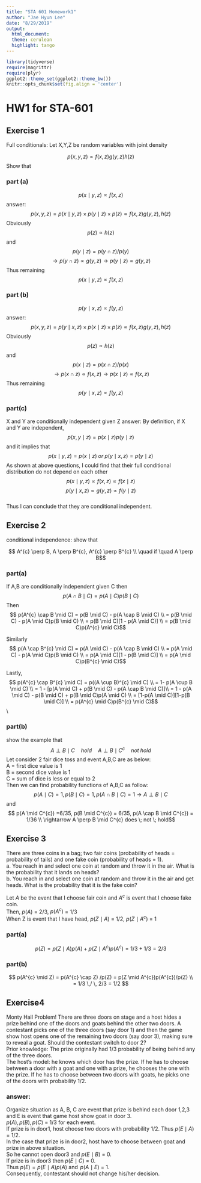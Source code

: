 ```yaml
---
title: "STA 601 Homework1"
author: "Jae Hyun Lee"
date: "8/29/2019"
output: 
  html_document:
  theme: cerulean
  highlight: tango
---
```


```r
library(tidyverse)
require(magrittr)
require(plyr)
ggplot2::theme_set(ggplot2::theme_bw())
knitr::opts_chunk$set(fig.align = 'center')
```

# HW1 for STA-601


## Exercise 1
Full conditionals: Let X,Y,Z be random variables with joint density

$$
p(x,y,z) \propto f(x,z)g(y,z)h(z)
$$
Show that 

### part (a) 
$$
p(x \mid y,z) \propto f(x,z)
$$
answer: 
$$
p(x,y,z) = p(x \mid y,z) \times p(y \mid z) \times p(z) \propto f(x,z)g(y,z),h(z)
$$ Obviously $$ p(z) \propto h(z) $$ and $$p(y \mid z) = p(y \cap z) / p(y)$$ $$\rightarrow  p(y \cap z) \propto g(y,z) 
\rightarrow p(y \mid z) \propto g(y,z) 
$$ Thus remaining $$ p(x \mid y,z) \propto f(x,z) $$ 

### part (b) 
$$
p(y \mid x,z) \propto f(y,z)
$$
answer: 
$$
p(x,y,z) = p(y \mid x,z) \times p(x \mid z) \times p(z) \propto f(x,z)g(y,z),h(z)
$$ Obviously $$ p(z) \propto h(z) $$ and $$p(x \mid z) = p(x \cap z) / p(x)$$ $$\rightarrow  p(x \cap z) \propto f(x,z) 
\rightarrow p(x \mid z) \propto f(x,z) 
$$ Thus remaining $$ p(y \mid x,z) \propto f(y,z) $$ 

### part(c\) 
X and Y are conditionally independent given Z
answer: 
By definition, if X and Y are independent,
$$ p(x,y \mid z) = p(x \mid z)p(y \mid z) $$ and it implies that
$$ p(x \mid y,z) = p(x \mid z) \;or\; p(y \mid x,z) = p(y \mid z) $$ As shown at above questions, I could find that their full conditional distribution do not depend on each other
$$ p(x \mid y,z) \propto f(x,z) \propto f(x \mid z) $$
$$ p(y \mid x,z) \propto g(y,z) \propto f(y \mid z) $$   
Thus I can conclude that they are conditional independent.




## Exercise 2
conditional independence: show that 

$$ A^{c} \perp B, A \perp B^{c}, A^{c} \perp B^{c} \\ 
\quad  if \quad A \perp B$$


### part(a)
If A,B are conditionally independent given C then
$$ p(A \cap B \mid C) = p(A \mid C)p(B \mid C)$$ Then
$$ p(A^{c} \cap B \mid C) = p(B \mid C) - p(A \cap B \mid C) \\
 = p(B \mid C) - p(A \mid C)p(B \mid C) \\ 
= p(B \mid C)[1 - p(A \mid C)] \\
= p(B \mid C)p(A^{c} \mid C)$$

Similarly 
$$ p(A \cap B^{c} \mid C) = p(A \mid C) - p(A \cap B \mid C) \\
 = p(A \mid C) - p(A \mid C)p(B \mid C) \\ 
= p(A \mid C)[1 - p(B \mid C)] \\
= p(A \mid C)p(B^{c} \mid C)$$

Lastly, 
$$ p(A^{c} \cap B^{c} \mid C) = p((A \cup B)^{c} \mid C) \\
= 1- p(A \cup B \mid C) \\
= 1 - [p(A \mid C) + p(B \mid C) - p(A \cap B \mid C)]\\
= 1 - p(A \mid C) - p(B \mid C) + p(B \mid C)p(A \mid C) \\
= [1-p(A \mid C)][1-p(B \mid C)] \\
= p(A^{c} \mid C)p(B^{c} \mid C)$$
\\

### part(b)

show the example that 
$$ A \perp B \mid C \quad hold \quad A \perp B \mid C^{c} \quad not \; hold  $$
Let consider 2 fair dice toss and event A,B,C are as below:     
A = first dice value is 1      
B = second dice value is 1      
C = sum of dice is less or equal to 2     
Then we can find probability functions of A,B,C as follow:     
$$ p(A \mid C) = 1, p(B \mid C) = 1, p(A \cap B \mid C) =1 \rightarrow A \perp B \mid C $$ and
$$ p(A \mid C^{c}) =6/35, p(B \mid C^{c}) = 6/35, p(A \cap B \mid C^{c}) = 1/36 \\ \rightarrow A \perp B \mid C^{c} does \; not \; hold$$

## Exercise 3
There are three coins in a bag; two fair coins (probability of heads = probability of tails) and one fake coin (probability of heads = 1).  
a. You reach in and select one coin at random and throw it in the air. What is the probability that it lands on heads?  
b. You reach in and select one coin at random and throw it in the air and get heads. What is the probability that it is the fake coin?

Let $A$ be the event that I choose fair coin and $A^{c}$ is event that I choose fake coin.     
Then, $p(A)$ = 2/3, $p(A^{c})$ = 1/3   
When Z is event that I have head, $p(Z \mid A)$ = 1/2, $p(Z \mid A^{c})$ = 1   

### part(a)
$$ p(Z) =p(Z \mid A)p(A) + p(Z \mid A^{c})p(A^{c}) = 1/3 + 1/3 = 2/3 $$

### part(b)
$$ p(A^{c} \mid Z) = p(A^{c} \cap Z) /p(Z) = p(Z \mid A^{c})p(A^{c})/p(Z) \\
= 1/3 \,/ \, 2/3 = 1/2 $$ 


## Exercise4
Monty Hall Problem! There are three doors on stage and a host hides a prize behind one of the doors and goats behind the other two doors. A contestant picks one of the three doors (say door 1) and then the game show host opens one of the remaining two doors (say door 3), making sure to reveal a goat. Should the contestant switch to door 2?  
Prior knowledge: The prize originally had 1/3 probability of being behind any of the three doors.  
The host's model: he knows which door has the prize. If he has to choose between a door with a goat and one with a prize, he chooses the one with the prize. If he has to choose between two doors with goats, he picks one of the doors with probability 1/2.

### answer:
Organize situation as A, B, C are event that prize is behind each door 1,2,3 and E is event that game host show goat in door 3.    
$p(A),p(B),p(C)$ = 1/3 for each event.    
If prize is in door1, host choose two doors with probability 1/2. 
Thus $p(E \mid A)$ = 1/2.   
In the case that prize is in door2, host have to choose between goat and prize in above situation.      
So he cannot open door3 and $p(E \mid B)$ = 0.     
If prize is in door3 then $p(E \mid C)$ = 0.   
Thus $p(E) = p(E \mid A)p(A)$ and $\,p(A \mid E)$ = 1.    
Consequently, contestant should not change his/her decision.    